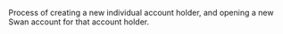 Process of creating a new individual account holder, and opening a new Swan account for that account holder.